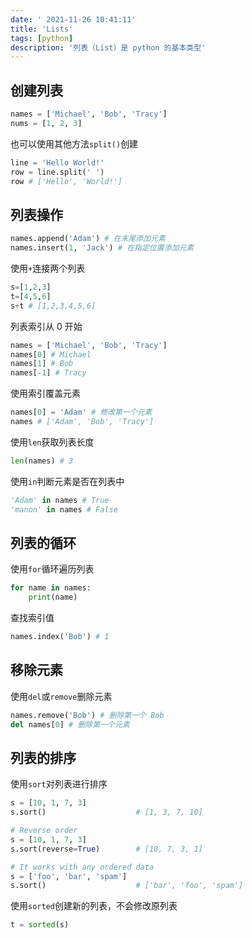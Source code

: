 ```yaml
---
date: ' 2021-11-26 10:41:11'
title: 'Lists'
tags: [python]
description: '列表（List）是 python 的基本类型'
---
```


## 创建列表

```python
names = ['Michael', 'Bob', 'Tracy']
nums = [1, 2, 3]
```

也可以使用其他方法`split()`创建

```python
line = 'Hello World!'
row = line.split(' ')
row # ['Hello', 'World!']
```

## 列表操作

```python
names.append('Adam') # 在末尾添加元素
names.insert(1, 'Jack') # 在指定位置添加元素
```

使用`+`连接两个列表

```python
s=[1,2,3]
t=[4,5,6]
s+t # [1,2,3,4,5,6]
```

列表索引从 0 开始

```python
names = ['Michael', 'Bob', 'Tracy']
names[0] # Michael
names[1] # Bob
names[-1] # Tracy
```

使用索引覆盖元素

```python
names[0] = 'Adam' # 修改第一个元素
names # ['Adam', 'Bob', 'Tracy']
```

使用`len`获取列表长度

```python
len(names) # 3
```

使用`in`判断元素是否在列表中

```python
'Adam' in names # True
'manon' in names # False
```

## 列表的循环

使用`for`循环遍历列表

```python
for name in names:
    print(name)
```

查找索引值

```python
names.index('Bob') # 1
```

## 移除元素

使用`del`或`remove`删除元素

```python
names.remove('Bob') # 删除第一个 Bob
del names[0] # 删除第一个元素
```

## 列表的排序

使用`sort`对列表进行排序

```python
s = [10, 1, 7, 3]
s.sort()                    # [1, 3, 7, 10]

# Reverse order
s = [10, 1, 7, 3]
s.sort(reverse=True)        # [10, 7, 3, 1]

# It works with any ordered data
s = ['foo', 'bar', 'spam']
s.sort()                    # ['bar', 'foo', 'spam']
```

使用`sorted`创建新的列表，不会修改原列表

```python
t = sorted(s)
```
